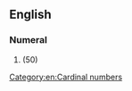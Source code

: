 ==English==

===Numeral===
{{head|en|numeral}}

# {{obsolete spelling of|fifty}} (50)

[[Category:en:Cardinal numbers]]